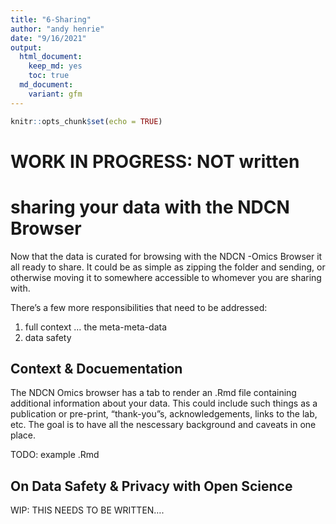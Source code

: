 ```yaml
---
title: "6-Sharing"
author: "andy henrie"
date: "9/16/2021"
output:
  html_document: 
    keep_md: yes
    toc: true
  md_document:
    variant: gfm
---
```


```r
knitr::opts_chunk$set(echo = TRUE)
```



# WORK IN PROGRESS:  NOT written

# sharing your data with  the NDCN Browser

Now that the data is curated for browsing with the NDCN -Omics Browser it all ready to share.  It could be as simple as zipping the folder and sending, or otherwise moving it to somewhere accessible to whomever you are sharing with.

There's a few more responsibilities that need to be addressed:

1. full context ... the meta-meta-data
2. data safety


## Context & Docuementation

The NDCN Omics browser has a tab to render an .Rmd file containing additional information about your data.  This could include such things as a publication or pre-print, "thank-you"s, acknowledgements, links to the lab, etc.  The goal is to have all the nescessary background and caveats in one place. 

TODO: example .Rmd 

## On Data Safety & Privacy with Open Science 


WIP:  THIS NEEDS TO BE WRITTEN.... 
